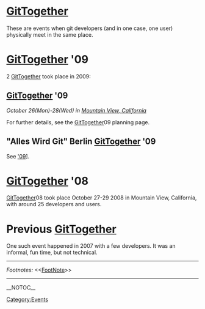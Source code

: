 = [[GitTogether]] =
These are events when git developers (and in one case, one user) physically meet in the same place.

= [[GitTogether]] '09 =

2 [[GitTogether]] took place in 2009:

== [[GitTogether]] '09 ==

''October 26(Mon)-28(Wed) in [http://maps.google.com/maps?f=q&hl=en&q=Amphitheatre+Pkwy,+Mountain+View,+California+94043,+United+States&sll=37.40293,-121.952735&sspn=0.008565,0.012081&ie=UTF8&cd=2&geocode=FcEHOwIdfiW5-A&ll=37.421572,-122.083619&spn=0.017127,0.024161&t=h&z=16&iwloc=addr Mountain View, California]''

For further details, see the [[GitTogether]]09 planning page.

== "Alles Wird Git" Berlin [[GitTogether]] '09 ==

See [[[AllesWirdGit|'09]]].

= [[GitTogether]] '08 =
[[GitTogether]]08 took place October 27-29 2008 in Mountain View, California, with around 25 developers and users.

= Previous [[GitTogether]] =
One such event happened in 2007 with a few developers.  It was an informal, fun time, but not technical.

----
''Footnotes:'' <<[[FootNote]]>>

-----
[[Category:Events]]

__NOTOC__